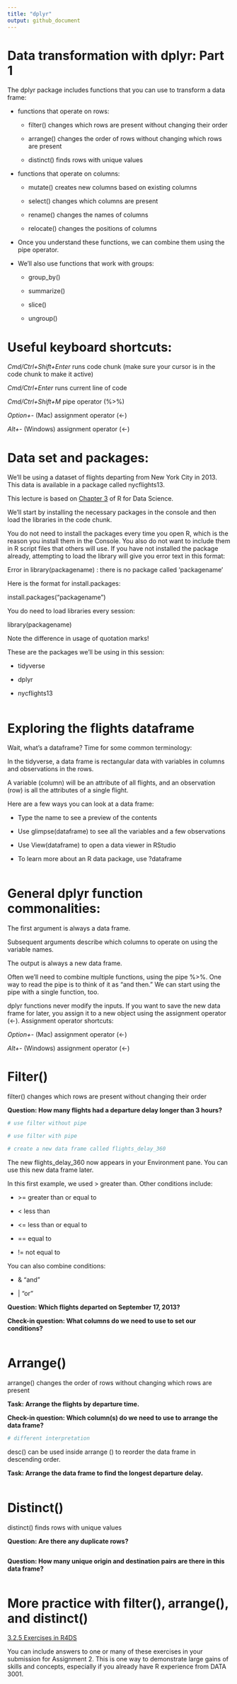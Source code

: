 ```yaml
---
title: "dplyr"
output: github_document
---
```


# Data transformation with dplyr: Part 1

The dplyr package includes functions that you can use to transform a data frame:

-   functions that operate on rows:

    -   filter() changes which rows are present without changing their order

    -   arrange() changes the order of rows without changing which rows are present

    -   distinct() finds rows with unique values

-   functions that operate on columns:

    -   mutate() creates new columns based on existing columns

    -   select() changes which columns are present

    -   rename() changes the names of columns

    -   relocate() changes the positions of columns

-   Once you understand these functions, we can combine them using the pipe operator.

-   We'll also use functions that work with groups:

    -   group_by()

    -   summarize()

    -   slice()

    -   ungroup()

# Useful keyboard shortcuts:

*Cmd/Ctrl+Shift+Enter* runs code chunk (make sure your cursor is in the code chunk to make it active)

*Cmd/Ctrl+Enter* runs current line of code

*Cmd/Ctrl+Shift+M* pipe operator (%\>%)

*Option+-* (Mac) assignment operator (\<-)

*Alt+-* (Windows) assignment operator (\<-)

# Data set and packages:

We'll be using a dataset of flights departing from New York City in 2013. This data is available in a package called nycflights13.

This lecture is based on [Chapter 3](https://r4ds.hadley.nz/data-transform) of R for Data Science.

We'll start by installing the necessary packages in the console and then load the libraries in the code chunk.

You do not need to install the packages every time you open R, which is the reason you install them in the Console. You also do not want to include them in R script files that others will use. If you have not installed the package already, attempting to load the library will give you error text in this format:

Error in library(packagename) : there is no package called 'packagename'

Here is the format for install.packages:

install.packages("packagename")

You do need to load libraries every session:

library(packagename)

Note the difference in usage of quotation marks!

These are the packages we'll be using in this session:

-   tidyverse

-   dplyr

-   nycflights13

```r

```

# Exploring the flights dataframe

Wait, what's a dataframe? Time for some common terminology:

In the tidyverse, a data frame is rectangular data with variables in columns and observations in the rows.

A variable (column) will be an attribute of all flights, and an observation (row) is all the attributes of a single flight.

Here are a few ways you can look at a data frame:

-   Type the name to see a preview of the contents

-   Use glimpse(dataframe) to see all the variables and a few observations

-   Use View(dataframe) to open a data viewer in RStudio

-   To learn more about an R data package, use ?dataframe

```r

```

# General dplyr function commonalities:

The first argument is always a data frame.

Subsequent arguments describe which columns to operate on using the variable names.

The output is always a new data frame.

Often we'll need to combine multiple functions, using the pipe %\>%. One way to read the pipe is to think of it as "and then." We can start using the pipe with a single function, too.

dplyr functions never modify the inputs. If you want to save the new data frame for later, you assign it to a new object using the assignment operator (\<-). Assignment operator shortcuts:

*Option+-* (Mac) assignment operator (\<-)

*Alt+-* (Windows) assignment operator (\<-)

# Filter()

filter() changes which rows are present without changing their order

**Question: How many flights had a departure delay longer than 3 hours?**

```r
# use filter without pipe

# use filter with pipe

# create a new data frame called flights_delay_360

```

The new flights_delay_360 now appears in your Environment pane. You can use this new data frame later.

In this first example, we used \> greater than. Other conditions include:

-   \>= greater than or equal to

-   \< less than

-   \<= less than or equal to

-   == equal to

-   != not equal to

You can also combine conditions:

-   & "and"

-   \| "or"

**Question: Which flights departed on September 17, 2013?**

**Check-in question: What columns do we need to use to set our conditions?**

```r

```

# Arrange()

arrange() changes the order of rows without changing which rows are present

**Task: Arrange the flights by departure time.**

**Check-in question: Which column(s) do we need to use to arrange the data frame?**

```r

# different interpretation

```

desc() can be used inside arrange () to reorder the data frame in descending order.

**Task: Arrange the data frame to find the longest departure delay.**

```r

```

# Distinct()

distinct() finds rows with unique values

**Question: Are there any duplicate rows?**

```r

```

**Question: How many unique origin and destination pairs are there in this data frame?**

```r

```

# More practice with filter(), arrange(), and distinct()

[3.2.5 Exercises in R4DS](https://r4ds.hadley.nz/data-transform#exercises)

You can include answers to one or many of these exercises in your submission for Assignment 2. This is one way to demonstrate large gains of skills and concepts, especially if you already have R experience from DATA 3001.
